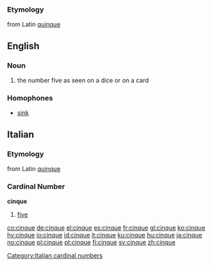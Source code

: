 ===Etymology===
from Latin [[quinque]]

==English==
===Noun===
{{rfp}}
# the number five as seen on a dice or on a card

===Homophones===
* [[sink]]

==Italian==
===Etymology===
from Latin [[quinque]]

===Cardinal Number===
'''cinque'''

# [[five]]

[[Category:Italian cardinal numbers]]

[[co:cinque]]
[[de:cinque]]
[[el:cinque]]
[[es:cinque]]
[[fr:cinque]]
[[gl:cinque]]
[[ko:cinque]]
[[hy:cinque]]
[[io:cinque]]
[[id:cinque]]
[[it:cinque]]
[[ku:cinque]]
[[hu:cinque]]
[[ja:cinque]]
[[no:cinque]]
[[pl:cinque]]
[[pt:cinque]]
[[fi:cinque]]
[[sv:cinque]]
[[zh:cinque]]